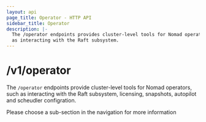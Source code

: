 ```yaml
---
layout: api
page_title: Operator - HTTP API
sidebar_title: Operator
description: |-
  The /operator endpoints provides cluster-level tools for Nomad operators, such
  as interacting with the Raft subsystem.
---
```


# /v1/operator

The `/operator` endpoints provide cluster-level tools for Nomad operators, such
as interacting with the Raft subsystem, licensing, snapshots, autopilot and scheudler configration.

Please choose a sub-section in the navigation for more information

